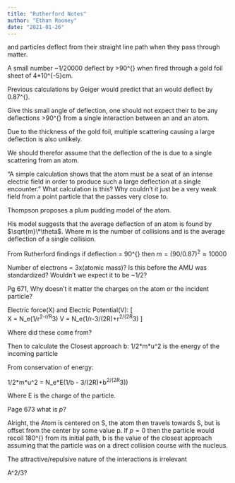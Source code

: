```yaml
---
title: "Rutherford Notes"
author: "Ethan Rooney"
date: "2021-01-26"
---
```


\alpha and \beta particles deflect from their straight line path when they pass through matter.

A small number ~1/20000 deflect by >90^{\Circ} when fired through a gold foil sheet of 4\*10^{-5}cm. 

Previous calculations by Geiger would predict that an \alpha would deflect by 0.87^{\Circ}.

Give this small angle of deflection, one should not expect their to be any deflections >90^{\Circ} from a single interaction between an \alpha and an atom.

Due to the thickness of the gold foil, multiple scattering causing a large deflection is also unlikely.

We should therefor assume that the deflection of the \alpha is due to a single scattering from an atom.

"A simple calculation shows that the atom must be a seat of an intense electric field in order to produce such a large deflection at a single encounter." What calculation is this? Why couldn't it just be a very weak field from a point particle that the \alpha passes very close to.

Thompson proposes a plum pudding model of the atom.

His model suggests that the average deflection of an atom is found by $\sqrt{m}\*\theta$. Where m is the number of collisions and \theta is the average deflection of a single collision. 

From Rutherford findings if deflection = 90^{\Circ} then $m=(90/0.87)^2\approx10000$

Number of electrons = 3x(atomic mass)? Is this before the AMU was standardized? Wouldn't we expect it to be ~1/2?

Pg 671, Why doesn't it matter the charges on the atom or the incident particle?

Electric force(X) and Electric Potential(V):
[\
X = N_e(1/r^2-r/R^3)
V = N_e(1/r-3/(2R)+r^2/(2R^3)
\]

Where did these come from?

Then to calculate the Closest approach b:
1/2\*m\*u^2 is the energy of the incoming particle

From conservation of energy:

1/2\*m\*u^2 = N_e\*E(1/b - 3/(2R)+b^2/(2R^3))

Where E is the charge of the \alpha particle.

Page 673 what is $p$?

Alright, the Atom is centered on S, the atom then travels towards S, but is offset from the center by some value p. If $p=0$ then the particle would recoil 180^{\Circ} from its initial path, b is the value of the closest approach assuming that the particle was on a direct collision course with the nucleus.

The attractive/repulsive nature of the interactions is irrelevant

A^2/3?
